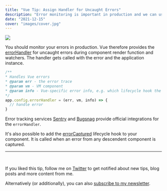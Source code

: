 ```yaml
---
title: "Vue Tip: Assign Handler for Uncaught Errors"
description: "Error monitoring is important in production and we can use the errorHandler function to send errors to error tracking services."
date: "2021-12-15"
cover: "images/cover.jpg"
---
```

![](./images/cover.jpg)

You should monitor your errors in production. Vue therefore provides the
[errorHandler](https://v3.vuejs.org/api/application-config.html#errorhandler) for uncaught errors during component render function and watchers.
The handler gets called with the error and the application instance.

```js
/**
* Handles Vue errors
* @param err - the error trace
* @param vm - VM component
* @param info - Vue-specific error info, e.g. which lifecycle hook the error was found in
*/
app.config.errorHandler = (err, vm, info) => {
  // handle error
}
```

Error tracking services [Sentry](https://sentry.io/for/vue/) and [Bugsnag](https://docs.bugsnag.com/platforms/browsers/vue/) provide official integrations for the `errorHandler`.

It's also possible to add the [errorCaptured](https://v3.vuejs.org/api/options-lifecycle-hooks.html#errorcaptured) lifecycle hook to your component.
It is called when an error from any descendent component is captured.

---
<br/>

If you liked this tip, follow me on [Twitter](https://twitter.com/mokkapps) to get notified about new tips, blog posts and more content from me.

Alternatively (or additionally), you can also [subscribe to my newsletter](https://mokkapps.de/newsletter).
